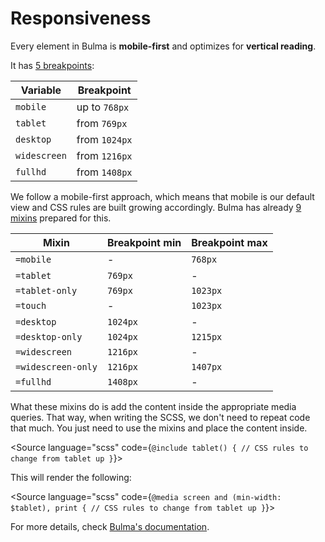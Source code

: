 
<Meta title="Base/Responsiveness" />


<div className="docs-title">
  <div>
    <h1 className="docs-title__text">Responsiveness</h1>
  </div>
</div>

<div className="docs-content">
  <p>Every element in Bulma is <strong>mobile-first</strong> and optimizes for <strong>vertical reading</strong>.</p>
  <p>It has <a href="https://github.com/jgthms/bulma/blob/master/sass/utilities/initial-variables.sass#L56,L64">5 breakpoints</a>:</p>
  <table>
    <thead>
      <tr>
        <th>Variable</th>
        <th>Breakpoint</th>
      </tr>
    </thead>
    <tbody>
      <tr>
        <td><code>mobile</code></td>
        <td>up to <code>768px</code></td>
      </tr>
      <tr>
        <td><code>tablet</code></td>
        <td>from <code>769px</code></td>
      </tr>
      <tr>
        <td><code>desktop</code></td>
        <td>from <code>1024px</code></td>
      </tr>
      <tr>
        <td><code>widescreen</code></td>
        <td>from <code>1216px</code></td>
      </tr>
      <tr>
        <td><code>fullhd</code></td>
        <td>from <code>1408px</code></td>
      </tr>
    </tbody>
  </table>

  <p>We follow a mobile-first approach, which means that mobile is our default view and CSS rules are built growing accordingly. Bulma has already <a href="https://github.com/jgthms/bulma/blob/master/sass/utilities/mixins.sass#L81,L129">9 mixins</a> prepared for this.</p>
  <table>
    <thead>
      <tr>
        <th>Mixin</th>
        <th>Breakpoint min</th>
        <th>Breakpoint max</th>
      </tr>
    </thead>
    <tbody>
      <tr>
        <td><code>=mobile</code></td>
        <td>-</td>
        <td><code>768px</code></td>
      </tr>
      <tr>
        <td><code>=tablet</code></td>
        <td><code>769px</code></td>
        <td>-</td>
      </tr>
      <tr>
        <td><code>=tablet-only</code></td>
        <td><code>769px</code></td>
        <td><code>1023px</code></td>
      </tr>
      <tr>
        <td><code>=touch</code></td>
        <td>-</td>
        <td><code>1023px</code></td>
      </tr>
      <tr>
        <td><code>=desktop</code></td>
        <td><code>1024px</code></td>
        <td>-</td>
      </tr>
      <tr>
        <td><code>=desktop-only</code></td>
        <td><code>1024px</code></td>
        <td><code>1215px</code></td>
      </tr>
      <tr>
        <td><code>=widescreen</code></td>
        <td><code>1216px</code></td>
        <td>-</td>
      </tr>
      <tr>
        <td><code>=widescreen-only</code></td>
        <td><code>1216px</code></td>
        <td><code>1407px</code></td>
      </tr>
      <tr>
        <td><code>=fullhd</code></td>
        <td><code>1408px</code></td>
        <td>-</td>
      </tr>
    </tbody>
  </table>

  <p>What these mixins do is add the content inside the appropriate media queries. That way, when writing the SCSS, we don't need to repeat code that much. You just need to use the mixins and place the content inside.</p>

  <Source language="scss" code={`
@include tablet() {
  // CSS rules to change from tablet up
}
  `}>
  </Source>

  <p>This will render the following:</p>

  <Source language="scss" code={`
@media screen and (min-width: $tablet), print {
  // CSS rules to change from tablet up
}
  `}>
  </Source>

  <p>For more details, check <a href="https://bulma.io/documentation/overview/responsiveness/">Bulma's documentation</a>.</p>

</div>
